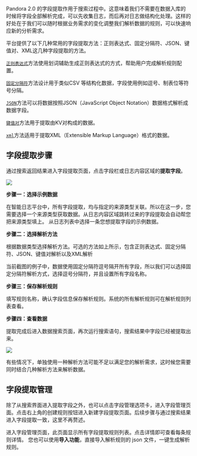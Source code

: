 Pandora 2.0 的字段提取作用于搜索过程中。这意味着我们不需要在数据入库的时候将字段全部解析完成，可以先收集日志，而后再对日志做结构化处理。这样的好处在于我们可以随时根据业务需求的变化调整我们解析数据的规则，可以快速响应新的分析需求。

平台提供了以下几种常用的字段提取方法：正则表达式、固定分隔符、JSON、键值对、XML这几种字段提取的方法。

[`正则表达式`](/express/manual/6040/regular_expression_parsing)⽅法使用划词辅助生成正则表达式的方式，帮助用户完成解析规则配置。

[`固定分隔符`](/express/manual/6041/fixed_delimiter)⽅法设计⽤于类似CSV 等结构化数据，字段使用例如逗号、制表位等符号分隔。

[`JSON`](/express/manual/6042/json_parsing)方法可以将数据按照JSON（JavaScript Object Notation）数据格式解析成数据字段。

[`键值对`](/express/manual/6044/key_value_parsing)方法用于提取由KV对构成的数据。

[`xml`](/express/manual/6043/xml_parsing)方法适用于提取XML（Extensible Markup Language）格式的数据。

## **字段提取步骤**

通过搜索返回结果进入字段提取页面，点击字段栏或日志内容区域的**提取字段**。

![](http://pw7x36qrk.bkt.clouddn.com/extract_field.png)

**步骤一：选择示例数据**

在智能日志平台中，所有字段提取，均与指定的来源类型关联。所以在这一步，您需要选择一个来源类型获取数据。从日志内容区域跳转过来的字段提取会自动帮您把来源类型填上。
从日志列表中选择一条您想提取字段的示例数据。

**步骤二：选择解析方法**

根据数据类型选择解析方法。可选的方法如上所示，包含正则表达式、固定分隔符、JSON、键值对解析以及XML解析

当前截图的例子中，数据使用固定分隔符逗号隔开所有字段，所以我们可以选择固定分隔符解析方式，选择逗号分隔符，并且设置所有字段名称。

**步骤三：保存解析规则**

填写规则名称，确认字段信息保存解析规则。系统的所有解析规则可在解析规则列表查看。

**步骤四：查看数据**

提取完成后进入数据搜索页面，再次运行搜索语句，搜索结果中字段已经被提取出来。

![](http://pw7x36qrk.bkt.clouddn.com/field_list.png)

有些情况下，单独使用一种解析方法可能不足以满足您的解析需求，这时候您需要同时结合几种解析方法来解析数据。

## **字段提取管理**

除了从搜索界面进入提取字段之外，也可以点击字段管理选项卡，进入字段管理页面。点击右上角的创建规则按钮进入新建字段提取页面。后续步骤与通过搜索结果进入字段提取一致，这里不再赘述。

进入字段管理页面，此页面显示所有字段提取规则列表。点击详情即可查看每条规则详情。
您也可以使用**导入功能**，直接导入解析规则的 json 文件，一键生成解析规则。




